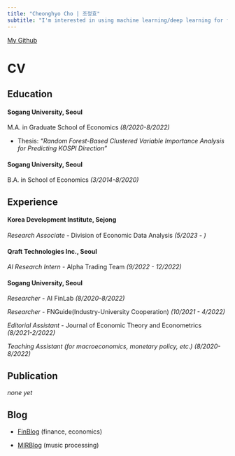 ```yaml
---
title: "Cheonghyo Cho | 조정효"
subtitle: "I'm interested in using machine learning/deep learning for financial economics. "
---
```


[My Github](https://github.com/jo-cho)

# CV

## Education

#### **Sogang University**, Seoul

M.A. in Graduate School of Economics *(8/2020-8/2022)*

-   Thesis: *"Random Forest-Based Clustered Variable Importance Analysis for Predicting KOSPI Direction"*

#### **Sogang University**, Seoul

B.A. in School of Economics *(3/2014-8/2020)*

## Experience

#### **Korea Development Institute**, Sejong

*Research Associate* - Division of Economic Data Analysis *(5/2023 - )*

#### **Qraft Technologies Inc.**, Seoul

*AI Research Intern* - Alpha Trading Team *(9/2022 - 12/2022)*

#### **Sogang University**, Seoul
*Researcher* - AI FinLab *(8/2020-8/2022)*

*Researcher* - FNGuide(Industry-University Cooperation) *(10/2021 - 4/2022)*

*Editorial Assistant* - Journal of Economic Theory and Econometrics *(8/2021-2/2022)*

*Teaching Assistant (for macroeconomics, monetary policy, etc.) (8/2020-8/2022)*

## Publication

*none yet*

## Blog

-   [FinBlog](https://jo-cho.github.io/FinBlog/) (finance, economics)

-   [MIRBlog](https://jo-cho.github.io/MIRBlog/) (music processing)


